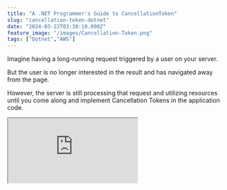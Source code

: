 ```yaml
---
title: "A .NET Programmer's Guide to CancellationToken"
slug: "cancellation-token-dotnet"
date: "2024-03-22T03:30:10.000Z"
feature_image: "/images/Cancellation-Token.png"
tags: ["Dotnet","AWS"]
---
```


Imagine having a long-running request triggered by a user on your server.

But the user is no longer interested in the result and has navigated away from the page.

However, the server is still processing that request and utilizing resources until you come along and implement Cancellation Tokens in the application code.

<iframe src="https://www.youtube.com/embed/39gIPekzpjs?feature=oembed" />

In this blog post, let's learn

*   Problem with not using Cancellation Token
*   What is CancellationToken
*   Using Cancellation Token to Fix Long Running Processes
*   Using Cancellation Token in HTTP API Calls

_This article is sponsored by AWS_.

The Problem with not using Cancellation Tokens
----------------------------------------------

Below is a sample `GET` API endpoint. It simulates some long-running processes called in a loop a hundred times.

    app.MapGet("/long-running-request", async () =>
        {
            var randomId = Guid.NewGuid();
            var results = new List<string>();
    
            for (int i = 0; i < 100; i++)
            {
                await Task.Delay(1000);
                var result = $"{randomId} - Result {i}";
                Console.WriteLine(result);
                results.Add(result);
            }
    
            return Results.Ok(results);
        })
        .WithName("GetAllData")
        .WithOpenApi();

Long Running GET Api Endpoint

The work is started as soon as the API endpoint is called.

Once invoked, if the user decides to stay at the other end of the request everything works as expected.

However, if the user navigates away from the API request or explicitly cancels out of the API request, the server will continue processing the request; in this case, it loops through the task a hundred times.

It's okay for one-off scenarios; however, if you have a busy website and the number of users increases on your website, this soon starts taking up the server resources that could otherwise be used to serve other user requests.

Let's learn how to fix this and put those server resources to better use.

What is CancellationToken in .NET?
----------------------------------

.NET uses Cancellation Token for cooperative cancellation of asynchronous or long-running synchronous operations.

Cancellation tokens are particularly useful when long-running or asynchronous operations must be canceled under certain conditions, such as in UI applications where a user might decide to cancel an ongoing operation.

They allow for a cooperative approach to cancellation, where the executing code periodically checks for cancellation requests and responds accordingly.

### Using CancellationToken in .NET

The CancellationToken object in itself is created and managed using the `CancellationTokenSource`.

The below source code shows a simple usage of the `CancellationToken`.

```csharp
var source = new CancellationTokenSource();
Console.WriteLine("Press any key to cancel the operation...");
var longRunningTask = LongRunningOperationAsync(source.Token);
```
    
```csharp
Console.ReadKey();
Console.WriteLine("Key Pressed");
source.Cancel();
```
    
    await longRunningTask;
    
```csharp
async Task LongRunningOperationAsync(CancellationToken cancellationToken)
{
```
        try
        {
            var i = 0;
            while (i++ < 10)
            {
                cancellationToken.ThrowIfCancellationRequested();
                // Simulate some work
                Console.WriteLine($"Working {i}");
                await Task.Delay(2000, cancellationToken);
                Console.WriteLine($"Completed {i}");
            }
        }
        catch (OperationCanceledException )
        {
            Console.WriteLine("User cancelled the operation");
        }
    }

This code demonstrates how to use a cancellation token to cancel a long-running asynchronous operation in .NET.

It creates a `CancellationTokenSource`, starts a long-running task, and waits for a key press to cancel the operation.

The `LongRunningOperationAsync` method simulates work and periodically checks if cancellation has been requested, allowing for graceful cancellation handling.

When a key is pressed, the operation is canceled, and the program responds accordingly, providing a valid response to the calling method and the user.

If the user never cancels (in this case press the key), the long running operation will run to completion.

Cancelling Long Running API Requests in .NET
--------------------------------------------

So, let's fix our long-running API request, which is still on its 88th loop, computing the work we requested.

In ASP NET APIs, when a user makes an HTTP request, the framework automatically creates a `CancellationTokenSource` and passes the token along with the [`HttpContext` as the `ReuestAborted` property](https://learn.microsoft.com/en-us/aspnet/core/fundamentals/use-http-context?view=aspnetcore-8.0#requestaborted).

The framework also injects it into the Controller functions if it has a `CancellationToken` property, as shown in the code below.

    app.MapGet("/long-running-request", async (CancellationToken cancellationToken) =>
        {
            var randomId = Guid.NewGuid();
            var results = new List<string>();
    
            for (int i = 0; i < 100; i++)
            {
                if (cancellationToken.IsCancellationRequested)
                    return Results.StatusCode(499);
                
                await Task.Delay(1000);
                var result = $"{randomId} - Result {i}";
                Console.WriteLine(result);
                results.Add(result);
            }
    
            return Results.Ok(results);
        })

The updated code now looks at the Cancellation Token `IsCancellationRequested` property to check if the request has been canceled.

It continues with the work only if the request is not cancelled, otherwise returning a different response result.

So now any time a user navigates away from the page or cancels the request, our long-running process will stop immediately after and stop processing that request completely.

Using CancellationToken For HTTP Requests
-----------------------------------------

You can also use Cancellation Tokens when making external calls to API's or databases.

Let's say we have a scenario in which the user can upload files, and we decide to store them in [Amazon S3](https://youtu.be/3sdTztvaxhg).

Amazon Simple Storage Service (S3) is an object storage service that provides a scalable and secure storage infrastructure.

[

Amazon S3 For the .NET Developer: How to Easily Get Started

Learn how to get started with Amazon S3 from a .NET Core application. We will learn how to store and retrieve data from the storage, important concepts to be aware of while using S3.

![](/images/logo-512x512.png)Rahul NathRahul Pulikkot Nath

![](/images/storage-box.jpg)

](/posts/amazon-s3-dotnet/)

This could also be any other service like [Azure Blob Storage](https://youtu.be/TAPERUEGhvw?si=iYxpwFNDR9lU0zLM) etc.

When uploading files, if they are large, it will take more time, but we can still be in a state where a user can navigate away.

Not handling this means we will have those large files unnecessarily uploaded to our S3 storage and our server performing those additional work for no reason.

We can use CancellationTokens for the rescue even in these scenarios.

    app.MapPost("/upload-large-file", async (
            [FromForm] FileUploadRequest request, 
            CancellationToken cancellationToken) =>
        {
            try
            {
                var s3Client = new AmazonS3Client();
                await s3Client.PutObjectAsync(new PutObjectRequest()
                {
                    BucketName = "user-service-large-messages",
                    Key = $"{Guid.NewGuid()} - {request.File.FileName}",
                    InputStream = request.File.OpenReadStream()
                }, cancellationToken);
    
                return Results.NoContent();
            }
            catch (OperationCanceledException e)
            {
                return Results.StatusCode(499);
            }
        })

The `AmazonS3Client` in this scenario, which is from the S3 Nuget package takes in a CancellationToken to it's `PutObjectAsync` method.

Any time the user cancels the request, the SDK automatically throws the `OperationCanceledException` and cancels the upload request.

🔗 [Code Sample](https://github.com/rahulpnath/youtube-samples/tree/main/cancellation-token-example)